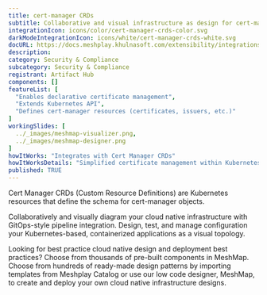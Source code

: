 ```yaml
---
title: cert-manager CRDs
subtitle: Collaborative and visual infrastructure as design for cert-manager CRDs
integrationIcon: icons/color/cert-manager-crds-color.svg
darkModeIntegrationIcon: icons/white/cert-manager-crds-white.svg
docURL: https://docs.meshplay.khulnasoft.com/extensibility/integrations/cert-manager-crds
description: 
category: Security & Compliance
subcategory: Security & Compliance
registrant: Artifact Hub
components: []
featureList: [
  "Enables declarative certificate management",
  "Extends Kubernetes API",
  "Defines cert-manager resources (certificates, issuers, etc.)"
]
workingSlides: [
  ../_images/meshmap-visualizer.png,
  ../_images/meshmap-designer.png
]
howItWorks: "Integrates with Cert Manager CRDs"
howItWorksDetails: "Simplified certificate management within Kubernetes"
published: TRUE
---
```

<p>
Cert Manager CRDs (Custom Resource Definitions) are Kubernetes resources that define the schema for cert-manager objects.
</p>
<p>
    Collaboratively and visually diagram your cloud native infrastructure with GitOps-style pipeline integration. Design, test, and manage configuration your Kubernetes-based, containerized applications as a visual topology.
</p>
<p>
    Looking for best practice cloud native design and deployment best practices? Choose from thousands of pre-built components in MeshMap. Choose from hundreds of ready-made design patterns by importing templates from Meshplay Catalog or use our low code designer, MeshMap, to create and deploy your own cloud native infrastructure designs.
</p>

